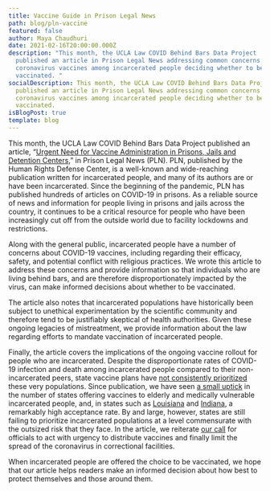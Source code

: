 ```yaml
---
title: Vaccine Guide in Prison Legal News
path: blog/pln-vaccine
featured: false
author: Maya Chaudhuri
date: 2021-02-16T20:00:00.000Z
description: "This month, the UCLA Law COVID Behind Bars Data Project
  published an article in Prison Legal News addressing common concerns about the
  coronavirus vaccines among incarcerated people deciding whether to be
  vaccinated. "
socialDescription: This month, the UCLA Law COVID Behind Bars Data Project
  published an article in Prison Legal News addressing common concerns about the
  coronavirus vaccines among incarcerated people deciding whether to be
  vaccinated.
isBlogPost: true
template: blog
---
```


This month, the UCLA Law COVID Behind Bars Data Project published an article, “[Urgent Need for Vaccine Administration in Prisons, Jails and Detention Centers](https://www.prisonlegalnews.org/news/2021/feb/1/urgent-need-vaccine-administration-prisons-jails-and-detention-centers/),” in Prison Legal News (PLN). PLN, published by the Human Rights Defense Center, is a well-known and wide-reaching publication written for incarcerated people, and many of its authors are or have been incarcerated. Since the beginning of the pandemic, PLN has published hundreds of articles on COVID-19 in prisons. As a reliable source of news and information for people living in prisons and jails across the country, it continues to be a critical resource for people who have been increasingly cut off from the outside world due to facility lockdowns and restrictions.

Along with the general public, incarcerated people have a number of concerns about COVID-19 vaccines, including regarding their efficacy, safety, and potential conflict with religious practices. We wrote this article to address these concerns and provide information so that individuals who are living behind bars, and are therefore disproportionately impacted by the virus, can make informed decisions about whether to be vaccinated.

The article also notes that incarcerated populations have historically been subject to unethical experimentation by the scientific community and therefore tend to be justifiably skeptical of health authorities. Given these ongoing legacies of mistreatment, we provide information about the law regarding efforts to mandate vaccination of incarcerated people.

Finally, the article covers the implications of the ongoing vaccine rollout for people who are incarcerated. Despite the disproportionate rates of COVID-19 infection and death among incarcerated people compared to their non-incarcerated peers, state vaccine plans have [not consistently prioritized](https://covidprisonproject.com/blog/data/data-analysis/an-analysis-of-interim-covid-19-vaccination-plans/) these very populations. Since publication, we have seen [a small uptick](https://www.nytimes.com/2021/02/03/world/oregon-prison-inmates-vaccine.html) in the number of states offering vaccines to elderly and medically vulnerable incarcerated people, and, in states such as [Louisiana](https://www.usnews.com/news/best-states/louisiana/articles/2021-02-07/most-eligible-louisiana-prisoners-taking-covid-vaccine) and [Indiana](https://www.theguardian.com/us-news/2021/feb/09/us-jails-prisons-covid-vaccines), a remarkably high acceptance rate. By and large, however, states are still failing to prioritize incarcerated populations at a level commensurate with the outsized risk that they face. In the article, we reiterate [our call](https://docs.google.com/document/d/1Rlz5lCDHLCJ4Pnhl0mdNl3VeRSuBu8QWblRtjXu6zN0) for officials to act with urgency to distribute vaccines and finally limit the spread of the coronavirus in correctional facilities.

When incarcerated people are offered the choice to be vaccinated, we hope that our article helps readers make an informed decision about how best to protect themselves and those around them.
